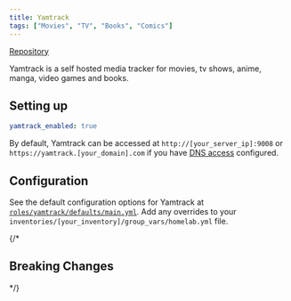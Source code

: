 ```yaml
---
title: Yamtrack
tags: ["Movies", "TV", "Books", "Comics"]
---
```



[Repository](https://github.com/FuzzyGrim/Yamtrack)

<Tags tags={frontmatter.tags} />

Yamtrack is a self hosted media tracker for movies, tv shows, anime, manga, video games and books.

## Setting up

```yaml title="inventories/homelab/group_vars/homelab.yml"
yamtrack_enabled: true
```

By default, Yamtrack can be accessed at `http://[your_server_ip]:9008` or `https://yamtrack.[your_domain].com` if you have [DNS access](../guides/dns-access) configured.

## Configuration

See the default configuration options for Yamtrack at [`roles/yamtrack/defaults/main.yml`](https://github.com/Dylancyclone/ansible-homelab-orchestration/blob/main/roles/yamtrack/defaults/main.yml).
Add any overrides to your `inventories/[your_inventory]/group_vars/homelab.yml` file.

{/* 

## Breaking Changes

*/}